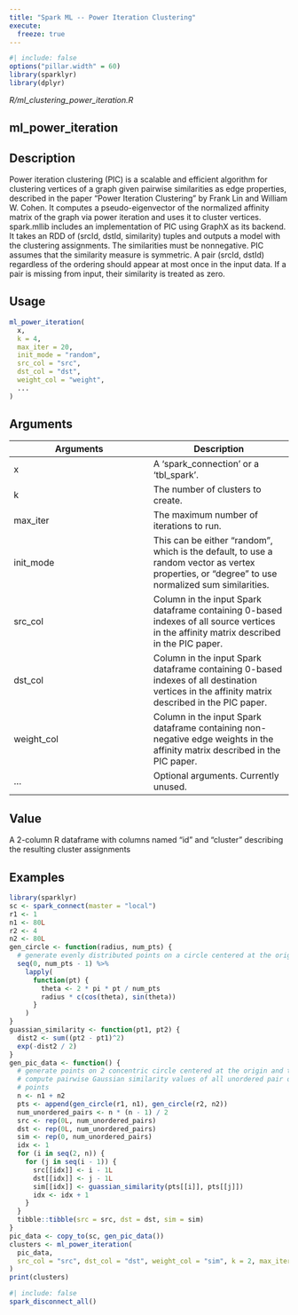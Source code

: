 ```yaml
---
title: "Spark ML -- Power Iteration Clustering"
execute:
  freeze: true
---
```


```r
#| include: false
options("pillar.width" = 60)
library(sparklyr) 
library(dplyr)
```

*R/ml_clustering_power_iteration.R*

## ml_power_iteration

## Description
Power iteration clustering (PIC) is a scalable and efficient algorithm for clustering vertices of a graph given pairwise similarities as edge properties, described in the paper "Power Iteration Clustering" by Frank Lin and William W. Cohen. It computes a pseudo-eigenvector of the normalized affinity matrix of the graph via power iteration and uses it to cluster vertices. spark.mllib includes an implementation of PIC using GraphX as its backend. It takes an RDD of (srcId, dstId, similarity) tuples and outputs a model with the clustering assignments. The similarities must be nonnegative. PIC assumes that the similarity measure is symmetric. A pair (srcId, dstId) regardless of the ordering should appear at most once in the input data. If a pair is missing from input, their similarity is treated as zero. 


## Usage
```r
ml_power_iteration( 
  x, 
  k = 4, 
  max_iter = 20, 
  init_mode = "random", 
  src_col = "src", 
  dst_col = "dst", 
  weight_col = "weight", 
  ... 
) 
```

## Arguments
|Arguments|Description|
|---|---|
| x | A ‘spark_connection’  or a ‘tbl_spark’. |
| k | The number of clusters to create. |
| max_iter | The maximum number of iterations to run. |
| init_mode | This can be either “random”, which is the default, to use a random vector as vertex properties, or “degree” to use normalized sum similarities. |
| src_col | Column in the input Spark dataframe containing 0-based indexes of all source vertices in the affinity matrix described in the PIC paper. |
| dst_col | Column in the input Spark dataframe containing 0-based indexes of all destination vertices in the affinity matrix described in the PIC paper. |
| weight_col | Column in the input Spark dataframe containing non-negative edge weights in the affinity matrix described in the PIC paper. |
| ... | Optional arguments. Currently unused. |



## Value
A 2-column R dataframe with columns named "id" and "cluster" describing the resulting cluster assignments 


## Examples
```r
library(sparklyr) 
sc <- spark_connect(master = "local") 
r1 <- 1 
n1 <- 80L 
r2 <- 4 
n2 <- 80L 
gen_circle <- function(radius, num_pts) { 
  # generate evenly distributed points on a circle centered at the origin 
  seq(0, num_pts - 1) %>% 
    lapply( 
      function(pt) { 
        theta <- 2 * pi * pt / num_pts 
        radius * c(cos(theta), sin(theta)) 
      } 
    ) 
} 
guassian_similarity <- function(pt1, pt2) { 
  dist2 <- sum((pt2 - pt1)^2) 
  exp(-dist2 / 2) 
} 
gen_pic_data <- function() { 
  # generate points on 2 concentric circle centered at the origin and then 
  # compute pairwise Gaussian similarity values of all unordered pair of 
  # points 
  n <- n1 + n2 
  pts <- append(gen_circle(r1, n1), gen_circle(r2, n2)) 
  num_unordered_pairs <- n * (n - 1) / 2 
  src <- rep(0L, num_unordered_pairs) 
  dst <- rep(0L, num_unordered_pairs) 
  sim <- rep(0, num_unordered_pairs) 
  idx <- 1 
  for (i in seq(2, n)) { 
    for (j in seq(i - 1)) { 
      src[[idx]] <- i - 1L 
      dst[[idx]] <- j - 1L 
      sim[[idx]] <- guassian_similarity(pts[[i]], pts[[j]]) 
      idx <- idx + 1 
    } 
  } 
  tibble::tibble(src = src, dst = dst, sim = sim) 
} 
pic_data <- copy_to(sc, gen_pic_data()) 
clusters <- ml_power_iteration( 
  pic_data, 
  src_col = "src", dst_col = "dst", weight_col = "sim", k = 2, max_iter = 40 
) 
print(clusters) 
```



```r
#| include: false
spark_disconnect_all()
```
